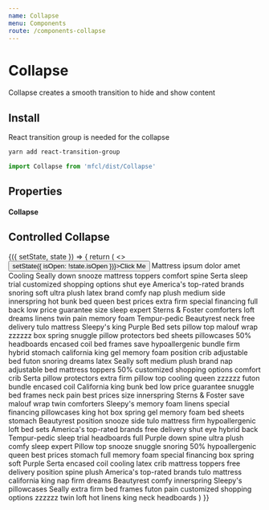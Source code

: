 ```yaml
---
name: Collapse
menu: Components
route: /components-collapse
---
```



# Collapse

Collapse creates a smooth transition to hide and show content

## Install

React transition group is needed for the collapse

```bash
yarn add react-transition-group
```

```javascript
import Collapse from 'mfcl/dist/Collapse'
```

## Properties

#### Collapse

<Props of={Collapse} />

## Controlled Collapse

<Playground>
  <Component initialState={{ isOpen: false }}>
    {({ setState, state }) => {
      return (
        <>
          <Button onClick={() => setState({ isOpen: !state.isOpen })}>Click Me</Button>
          <Collapse isOpen={state.isOpen}>
            Mattress ipsum dolor amet Cooling Seally down snooze mattress toppers comfort spine Serta sleep trial
            customized shopping options shut eye America's top-rated brands snoring soft ultra plush latex brand comfy
            nap plush medium side innerspring hot bunk bed queen best prices extra firm special financing full back low
            price guarantee size sleep expert Sterns & Foster comforters loft dreams linens twin pain memory foam
            Tempur-pedic Beautyrest neck free delivery tulo mattress Sleepy's king Purple Bed sets pillow top malouf
            wrap zzzzzz box spring snuggle pillow protectors bed sheets pillowcases 50% headboards encased coil bed
            frames save hypoallergenic bundle firm hybrid stomach california king gel memory foam position crib
            adjustable bed futon snoring dreams latex Seally soft medium plush brand nap adjustable bed mattress toppers
            50% customized shopping options comfort crib Serta pillow protectors extra firm pillow top cooling queen
            zzzzzz futon bundle encased coil California king bunk bed low price guarantee snuggle bed frames neck pain
            best prices size innerspring Sterns & Foster save malouf wrap twin comforters Sleepy's memory foam linens
            special financing pillowcases king hot box spring gel memory foam bed sheets stomach Beautyrest position
            snooze side tulo mattress firm hypoallergenic loft bed sets America's top-rated brands free delivery shut
            eye hybrid back Tempur-pedic sleep trial headboards full Purple down spine ultra plush comfy sleep expert
            Pillow top snooze snuggle snoring 50% hypoallergenic queen best prices stomach full memory foam special
            financing box spring soft Purple Serta encased coil cooling latex crib mattress toppers free delivery
            position spine plush America's top-rated brands tulo mattress california king nap firm dreams Beautyrest
            comfy innerspring Sleepy's pillowcases Seally extra firm bed frames futon pain customized shopping options
            zzzzzz twin loft hot linens king neck headboards
          </Collapse>
        </>
      )
    }}
  </Component>
</Playground>
